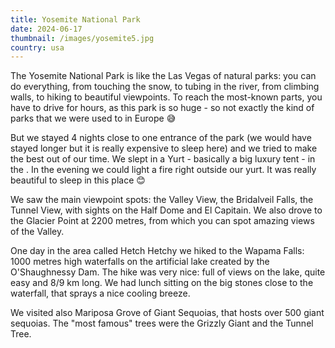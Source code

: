 ```yaml
---
title: Yosemite National Park
date: 2024-06-17
thumbnail: /images/yosemite5.jpg
country: usa
---
```


The Yosemite National Park is like the Las Vegas of natural parks: you can do everything, from touching the snow, to tubing in the river, from climbing walls, to hiking to beautiful viewpoints. To reach the most-known parts, you have to drive for hours, as this park is so huge - so not exactly the kind of parks that we were used to in Europe 😅

<BigSpace />

But we stayed 4 nights close to one entrance of the park (we would have stayed longer but it is really expensive to sleep here) and we tried to make the best out of our time. We slept in a Yurt - basically a big luxury tent - in the <LinkComponent href="https://www.booking.com/Share-1sDaf3" text="Yosemite Lakes structure" />. In the evening we could light a fire right outside our yurt. It was really beautiful to sleep in this place 😊

<ImageComponent src="/images/yosemite1.jpg" alt="Yosemite" />
<ImageComponent src="/images/yosemite2.jpg" alt="Yosemite" />

We saw the main viewpoint spots: the Valley View, the Bridalveil Falls, the Tunnel View, with sights on the Half Dome and El Capitain. We also drove to the Glacier Point at 2200 metres, from which you can spot amazing views of the Valley.

<ImageComponent src="/images/yosemite3.jpg" alt="Yosemite" />
<ImageComponent src="/images/yosemite4.jpg" alt="Yosemite" />
<ImageComponent src="/images/yosemite5.jpg" alt="Yosemite" />
<ImageComponent src="/images/yosemite6.jpg" alt="Yosemite" />

One day in the area called Hetch Hetchy we hiked to the Wapama Falls: 1000 metres high waterfalls on the artificial lake created by the O'Shaughnessy Dam. The hike was very nice: full of views on the lake, quite easy and 8/9 km long. We had lunch sitting on the big stones close to the waterfall, that sprays a nice cooling breeze.

<ImageComponent src="/images/yosemite7.jpg" alt="Yosemite" />
<ImageComponent src="/images/yosemite8.jpg" alt="Yosemite" />
<ImageComponent src="/images/yosemite9.jpg" alt="Yosemite" />

We visited also Mariposa Grove of Giant Sequoias, that hosts over 500 giant sequoias. The "most famous" trees were the Grizzly Giant and the Tunnel Tree.

<ImageComponent src="/images/yosemite10.jpg" alt="Yosemite" />
<ImageComponent src="/images/yosemite11.jpg" alt="Yosemite" />
<ImageComponent src="/images/yosemite12.jpg" alt="Yosemite" />